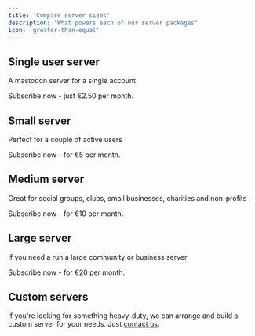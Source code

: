 ```yaml
---
title: 'Compare server sizes'
description: 'What powers each of our server packages'
icon: 'greater-than-equal'
---
```


## Single user server

A mastodon server for a single account

<Card title="Get a single user server" icon="cart-shopping" iconType="duotone" color="#069069" href="https://buy.stripe.com/00gbJQdKk5uE94AfYY">
Subscribe now - just €2.50 per month.
</Card>

## Small server

Perfect for a couple of active users

<Card title="Get a small server" icon="cart-shopping" iconType="duotone" color="#069069" href="https://buy.stripe.com/9AQaFM9u43mw1C84gh">
Subscribe now - for €5 per month.
</Card>

## Medium server

Great for social groups, clubs, small businesses, charities and non-profits

<Card title="Get a medium server" icon="cart-shopping" iconType="duotone" color="#069069" href="https://buy.stripe.com/cN23dkdKkf5e2Gc146">
Subscribe now - for €10 per month.
</Card>

## Large server

If you need a run a large community or business server

<Card title="Get a large server" icon="cart-shopping" iconType="duotone" color="#069069" href="https://buy.stripe.com/aEU9BIcGgcX62GcfZ1">
Subscribe now - for €20 per month.
</Card>

## Custom servers

If you're looking for something heavy-duty, we can arrange and build a custom server for your needs. Just [contact us](/support/overview).